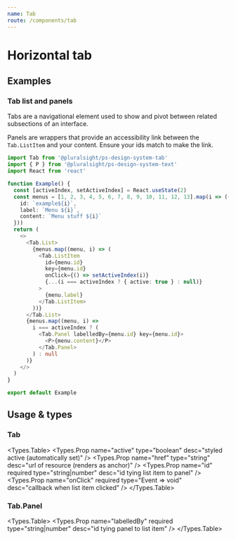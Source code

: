 ```yaml
---
name: Tab
route: /components/tab
---
```




# Horizontal tab

## Examples

### Tab list and panels

Tabs are a navigational element used to show and pivot between related subsections of an interface.

Panels are wrappers that provide an accessibility link between the `Tab.ListItem` and your content. Ensure your ids match to make the link.

```typescript
import Tab from '@pluralsight/ps-design-system-tab'
import { P } from '@pluralsight/ps-design-system-text'
import React from 'react'

function Example() {
  const [activeIndex, setActiveIndex] = React.useState(2)
  const menus = [1, 2, 3, 4, 5, 6, 7, 8, 9, 10, 11, 12, 13].map(i => ({
    id: `example${i}`,
    label: `Menu ${i}`,
    content: `Menu stuff ${i}`
  }))
  return (
    <>
      <Tab.List>
        {menus.map((menu, i) => (
          <Tab.ListItem
            id={menu.id}
            key={menu.id}
            onClick={() => setActiveIndex(i)}
            {...(i === activeIndex ? { active: true } : null)}
          >
            {menu.label}
          </Tab.ListItem>
        ))}
      </Tab.List>
      {menus.map((menu, i) =>
        i === activeIndex ? (
          <Tab.Panel labelledBy={menu.id} key={menu.id}>
            <P>{menu.content}</P>
          </Tab.Panel>
        ) : null
      )}
    </>
  )
}

export default Example
```

## Usage & types

<Usage install="npm install @pluralsight/ps-design-system-tab"
  import="import Tab from '@pluralsight/ps-design-system-tab'"
  packageName="tab"
  />

### Tab

<Types.Table>
  <Types.Prop name="active" type="boolean" desc="styled active (automatically set)" />
  <Types.Prop name="href" type="string" desc="url of resource (renders as anchor)" />
  <Types.Prop name="id" required type="string|number" desc="id tying list item to panel" />
  <Types.Prop name="onClick" required type="Event => void" desc="callback when list item clicked" />
</Types.Table>

### Tab.Panel

<Types.Table>
  <Types.Prop name="labelledBy" required type="string|number" desc="id tying panel to list item" />
</Types.Table>

